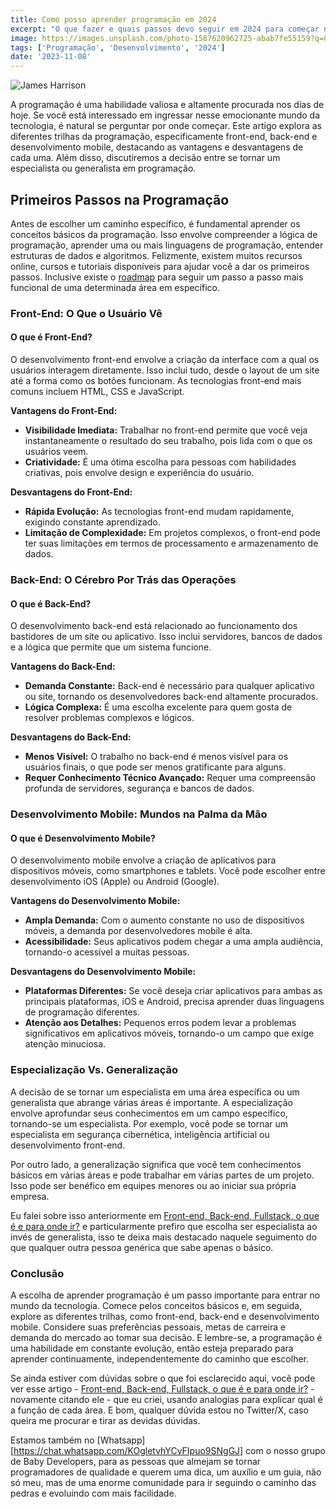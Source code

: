 ```yaml
---
title: Como posso aprender programação em 2024
excerpt: "O que fazer e quais passos devo seguir em 2024 para começar na programação?"
image: https://images.unsplash.com/photo-1587620962725-abab7fe55159?q=80&w=1931&auto=format&fit=crop&ixlib=rb-4.0.3&ixid=M3wxMjA3fDB8MHxwaG90by1wYWdlfHx8fGVufDB8fHx8fA%3D%3D
tags: ['Programação', 'Desenvolvimento', '2024']
date: '2023-11-08'
---
```

![James Harrison](https://images.unsplash.com/photo-1587620962725-abab7fe55159?q=80&w=1931&auto=format&fit=crop&ixlib=rb-4.0.3&ixid=M3wxMjA3fDB8MHxwaG90by1wYWdlfHx8fGVufDB8fHx8fA%3D%3D)

A programação é uma habilidade valiosa e altamente procurada nos dias de hoje. Se você está interessado em ingressar nesse emocionante mundo da tecnologia, é natural se perguntar por onde começar. Este artigo explora as diferentes trilhas da programação, especificamente front-end, back-end e desenvolvimento mobile, destacando as vantagens e desvantagens de cada uma. Além disso, discutiremos a decisão entre se tornar um especialista ou generalista em programação.

## Primeiros Passos na Programação
Antes de escolher um caminho específico, é fundamental aprender os conceitos básicos da programação. Isso envolve compreender a lógica de programação, aprender uma ou mais linguagens de programação, entender estruturas de dados e algoritmos. Felizmente, existem muitos recursos online, cursos e tutoriais disponíveis para ajudar você a dar os primeiros passos. Inclusive existe o [roadmap](https://roadmap.sh?ref=yagasaki.dev/blog) para seguir um passo a passo mais funcional de uma determinada área em específico.

<!--truncate-->

### Front-End: O Que o Usuário Vê
#### O que é Front-End?
O desenvolvimento front-end envolve a criação da interface com a qual os usuários interagem diretamente. Isso inclui tudo, desde o layout de um site até a forma como os botões funcionam. As tecnologias front-end mais comuns incluem HTML, CSS e JavaScript.

**Vantagens do Front-End:**
- **Visibilidade Imediata:** Trabalhar no front-end permite que você veja instantaneamente o resultado do seu trabalho, pois lida com o que os usuários veem.
- **Criatividade:** É uma ótima escolha para pessoas com habilidades criativas, pois envolve design e experiência do usuário.

**Desvantagens do Front-End:**
- **Rápida Evolução:** As tecnologias front-end mudam rapidamente, exigindo constante aprendizado.
- **Limitação de Complexidade:** Em projetos complexos, o front-end pode ter suas limitações em termos de processamento e armazenamento de dados.

### Back-End: O Cérebro Por Trás das Operações
#### O que é Back-End?
O desenvolvimento back-end está relacionado ao funcionamento dos bastidores de um site ou aplicativo. Isso inclui servidores, bancos de dados e a lógica que permite que um sistema funcione.

**Vantagens do Back-End:**
- **Demanda Constante:** Back-end é necessário para qualquer aplicativo ou site, tornando os desenvolvedores back-end altamente procurados.
- **Lógica Complexa:** É uma escolha excelente para quem gosta de resolver problemas complexos e lógicos.

**Desvantagens do Back-End:**
- **Menos Visível:** O trabalho no back-end é menos visível para os usuários finais, o que pode ser menos gratificante para alguns.
- **Requer Conhecimento Técnico Avançado:** Requer uma compreensão profunda de servidores, segurança e bancos de dados.

### Desenvolvimento Mobile: Mundos na Palma da Mão
#### O que é Desenvolvimento Mobile?
O desenvolvimento mobile envolve a criação de aplicativos para dispositivos móveis, como smartphones e tablets. Você pode escolher entre desenvolvimento iOS (Apple) ou Android (Google).

**Vantagens do Desenvolvimento Mobile:**
- **Ampla Demanda:** Com o aumento constante no uso de dispositivos móveis, a demanda por desenvolvedores mobile é alta.
- **Acessibilidade:** Seus aplicativos podem chegar a uma ampla audiência, tornando-o acessível a muitas pessoas.

**Desvantagens do Desenvolvimento Mobile:**
- **Plataformas Diferentes:** Se você deseja criar aplicativos para ambas as principais plataformas, iOS e Android, precisa aprender duas linguagens de programação diferentes.
- **Atenção aos Detalhes:** Pequenos erros podem levar a problemas significativos em aplicativos móveis, tornando-o um campo que exige atenção minuciosa.

### Especialização Vs. Generalização
A decisão de se tornar um especialista em uma área específica ou um generalista que abrange várias áreas é importante. A especialização envolve aprofundar seus conhecimentos em um campo específico, tornando-se um especialista. Por exemplo, você pode se tornar um especialista em segurança cibernética, inteligência artificial ou desenvolvimento front-end.

Por outro lado, a generalização significa que você tem conhecimentos básicos em várias áreas e pode trabalhar em várias partes de um projeto. Isso pode ser benéfico em equipes menores ou ao iniciar sua própria empresa.

Eu falei sobre isso anteriormente em [Front-end, Back-end, Fullstack, o que é e para onde ir?](https://yagasaki.dev/blog/front-end-back-end-fullstack-o-que-e-e-para-onde-ir) e particularmente prefiro que escolha ser especialista ao invés de generalista, isso te deixa mais destacado naquele seguimento do que qualquer outra pessoa genérica que sabe apenas o básico.

### Conclusão
A escolha de aprender programação é um passo importante para entrar no mundo da tecnologia. Comece pelos conceitos básicos e, em seguida, explore as diferentes trilhas, como front-end, back-end e desenvolvimento mobile. Considere suas preferências pessoais, metas de carreira e demanda do mercado ao tomar sua decisão. E lembre-se, a programação é uma habilidade em constante evolução, então esteja preparado para aprender continuamente, independentemente do caminho que escolher.

Se ainda estiver com dúvidas sobre o que foi esclarecido aqui, você pode ver esse artigo - [Front-end, Back-end, Fullstack, o que é e para onde ir?](https://yagasaki.dev/blog/front-end-back-end-fullstack-o-que-e-e-para-onde-ir) - novamente citando ele - que eu criei, usando analogias para explicar qual é a função de cada área. E bom, qualquer dúvida estou no Twitter/X, caso queira me procurar e tirar as devidas dúvidas.

Estamos também no [Whatsapp][https://chat.whatsapp.com/KOgletvhYCvFIpuo9SNgGJ] com o nosso grupo de Baby Developers, para as pessoas que almejam se tornar programadores de qualidade e querem uma dica, um auxílio e um guia, não só meu, mas de uma enorme comunidade para ir seguindo o caminho das pedras e evoluindo com mais facilidade.